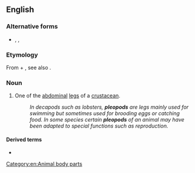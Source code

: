 ==English==

===Alternative forms===
* {{l|en|pleiopod}}, {{l|en|pleiopus}}, {{l|en|pleopus}}

===Etymology===
From {{uder|en|grc|πλέω|gloss=sail}} + {{m|grc|πούς|gloss=foot}}, see also {{confix|en|pleo|pod}}.

===Noun===
{{en-noun|s|pleopoda}}

# {{lb|en|zoology}} One of the [[abdominal]] [[leg]]s of a [[crustacean]].
#: ''In decapods such as lobsters, '''pleopods''' are legs mainly used for swimming but sometimes used for brooding eggs or catching food. In some species certain '''pleopods''' of an animal may have been adapted to special functions such as reproduction.''

====Derived terms====
* {{l|en|pleopodal}}

[[Category:en:Animal body parts]]